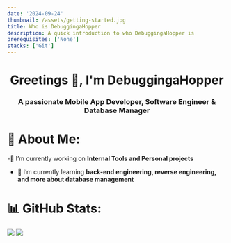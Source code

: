 ```yaml
---
date: '2024-09-24'
thumbnail: /assets/getting-started.jpg
title: Who is DebuggingaHopper
description: A quick introduction to who DebuggingaHopper is
prerequisites: ['None']
stacks: ['Git']
---
```


<Prerequisites />
<Stacks />

<h1 align="center">Greetings 👋, I'm DebuggingaHopper</h1>
<h3 align="center">A passionate Mobile App Developer, Software Engineer & Database Manager</h3>

# 💫 About Me:
-🔭 I’m currently working on **Internal Tools and Personal projects**

- 🌱 I’m currently learning **back-end engineering, reverse engineering, and more about database management**

# 📊 GitHub Stats:
![](https://github-readme-streak-stats.herokuapp.com/?user=DebuggingaHopper&theme=dark&hide_border=false)
![](https://github-readme-stats.vercel.app/api/top-langs/?username=DebuggingaHopper&theme=dark&hide_border=false&include_all_commits=true&count_private=true&layout=compact)

